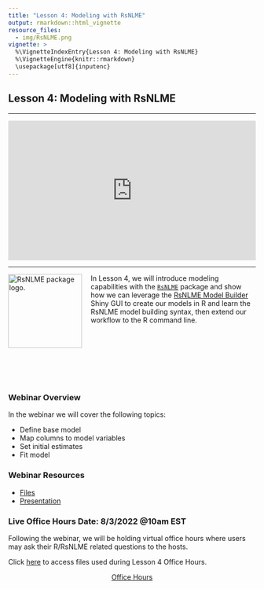 ```yaml
---
title: "Lesson 4: Modeling with RsNLME"
output: rmarkdown::html_vignette
resource_files:
  - img/RsNLME.png
vignette: >
  %\VignetteIndexEntry{Lesson 4: Modeling with RsNLME}
  %\VignetteEngine{knitr::rmarkdown}
  \usepackage[utf8]{inputenc}
---
```


## Lesson 4: Modeling with RsNLME

---

<div style="padding:56.25% 0 0 0;position:relative;"><iframe src="https://player.vimeo.com/video/734034234?h=13fce6d6aa&color=0a7bc1&title=0&byline=0&portrait=0" style="position:absolute;top:0;left:0;width:100%;height:100%;" frameborder="0" allow="autoplay; fullscreen; picture-in-picture" allowfullscreen></iframe></div><script src="https://player.vimeo.com/api/player.js"></script>

---

<a href = "https://certara.github.io/R-RsNLME/index.html"><img src='img/RsNLME.png'  align="left" style = "height: 150px; padding-right: 15px;" alt="RsNLME package logo." /></a>

In Lesson 4, we will introduce modeling capabilities with the [`RsNLME`](https://certara.github.io/R-RsNLME/index.html) package and show how we can leverage the [RsNLME Model Builder](https://certara.github.io/R-RsNLME-model-builder/index.html) Shiny GUI to create our models in R and learn the RsNLME model building syntax, then extend our workflow to the R command line.

<br></br>
<br></br>
<br></br>


### Webinar Overview

In the webinar we will cover the following topics:

* Define base model
* Map columns to model variables
* Set initial estimates
* Fit model

### Webinar Resources

* [Files](https://github.com/certara/R-Certara/tree/master/inst/Certara_R_School/Lesson_4)
* [Presentation](https://certara-training.s3.amazonaws.com/Certara.R+School/Lesson+4+RsNLME/Certara+R+School+Lesson+4.pdf)

### Live Office Hours Date: 8/3/2022 @10am EST

Following the webinar, we will be holding virtual office hours where users may ask their R/RsNLME related questions to the hosts.  

Click [here](https://github.com/certara/R-Certara/tree/master/inst/Certara_R_School/Lesson_4/Office_Hours) to access files used during Lesson 4 Office Hours.

<center>
<a class = "registration-button" href="https://certara.zoom.us/j/85642806232?pwd=aGhzRUNidkNvMEJMS0UxRmhlSWNzUT09" target="_blank">Office Hours</a>
</center>


